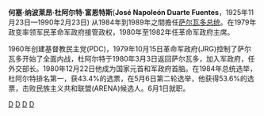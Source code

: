 {{Infobox President
| original_name ={{lang|es|José Napoleón Duarte}}
| image =Bundesarchiv B 145 Bild-F075027-0017, El Salvador, Genscher mit Präsident Duarte.jpg
| caption       =
| office       =[[萨尔瓦多總統|萨尔瓦多總統]]
| order         = 
| term_start    =1984年6月1日
| term_end      =1989年6月1日
| vice_occupation=總統
| vice_president={{lang|es|}}
| predecessor   = [[阿尔瓦罗·阿尔弗雷多·马加尼亚·博尔哈|阿尔瓦罗·阿尔弗雷多·马加尼亚·博尔哈]]
| successor     = [[阿尔弗雷多·克里斯蒂亚尼|阿尔弗雷多·克里斯蒂亚尼]]
| birth_date    ={{birth date and age|1925|11|23}}
| birth_place   =[[萨尔瓦多|萨尔瓦多]][[圣萨尔瓦多省|圣萨尔瓦多省]]
| death_date    =1990年2月23日
| death_place   =
| religion      =
| profession    =
| spouse        = 
| party         = [[基督教民主党|基督教民主党]]
}} 
'''何塞·纳波莱昂·杜阿尔特·富恩特斯'''('''José Napoleón Duarte Fuentes'''，1925年11月23日—1990年2月23日) 从1984年到1989年之間擔任[[萨尔瓦多总统|萨尔瓦多总统]]。在1979年政变率领军民革命军政府接管政权，1980年至1982年任革命军政府主席。

1960年创建基督教民主党(PDC)，1979年10月15日革命军政府(JRG)控制了萨尔瓦多开始了全面内战，杜阿尔特于1980年3月3日返回萨尔瓦多，加入军政府，任外交部长。1980年12月22日他成为国家元首和军政府首脑。在1984年总统选举，杜阿尔特排名第一，获43.4%的选票，在5月6日第二轮选举，他获得53.6%的选票，击败民族主义共和联盟(ARENA)候选人{{le|罗伯托·达布松|Roberto D'Aubuisson}}。6月1日就职。

{{start box}}
{{s-before|[[阿尔瓦罗·阿尔弗雷多·马加尼亚·博尔哈|阿尔瓦罗·阿尔弗雷多·马加尼亚·博尔哈]]}}
{{s-title|[[萨尔瓦多总统|萨尔瓦多总统]]|1984年—1989年}}
{{s-after|[[阿尔弗雷多·克里斯蒂亚尼|阿尔弗雷多·克里斯蒂亚尼]]}}
{{end box}}
{{萨尔瓦多总统}}
{{Authority control}}
[[Category:萨尔瓦多总统|D]]
[[Category:1925年出生|D]]
[[Category:1990年逝世|D]]
[[Category:聖母大學校友|D]]